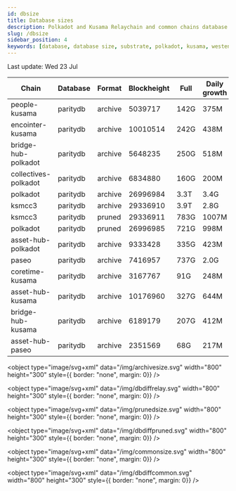 ```yaml
---
id: dbsize
title: Database sizes
description: Polkadot and Kusama Relaychain and common chains database sizes
slug: /dbsize
sidebar_position: 4
keywords: [database, database size, substrate, polkadot, kusama, westend]
---
```



Last update: Wed 23 Jul

| Chain    | Database   | Format | Blockheight | Full         | Daily growth |
| ------------------------| ----------- | -------- | ------- | ---------- | ----- | 
| people-kusama | paritydb | archive | 5039717 | 142G | 375M |
| encointer-kusama | paritydb | archive | 10010514 | 242G | 438M |
| bridge-hub-polkadot | paritydb | archive | 5648235 | 250G | 518M |
| collectives-polkadot | paritydb | archive | 6834880 | 160G | 200M |
| polkadot | paritydb | archive | 26996984 | 3.3T | 3.4G |
| ksmcc3 | paritydb | archive | 29336910 | 3.9T | 2.8G |
| ksmcc3 | paritydb | pruned | 29336911 | 783G | 1007M |
| polkadot | paritydb | pruned | 26996985 | 721G | 998M |
| asset-hub-polkadot | paritydb | archive | 9333428 | 335G | 423M |
| paseo | paritydb | archive | 7416957 | 737G | 2.0G |
| coretime-kusama | paritydb | archive | 3167767 | 91G | 248M |
| asset-hub-kusama | paritydb | archive | 10176960 | 327G | 644M |
| bridge-hub-kusama | paritydb | archive | 6189179 | 207G | 412M |
| asset-hub-paseo | paritydb | archive | 2351569 | 68G | 217M |
<object type="image/svg+xml" data="/img/archivesize.svg" width="800" height="300" style={{ border: "none", margin: 0}} />

<object type="image/svg+xml" data="/img/dbdiffrelay.svg" width="800" height="300" style={{ border: "none", margin: 0}} />

<object type="image/svg+xml" data="/img/prunedsize.svg" width="800" height="300" style={{ border: "none", margin: 0}} />

<object type="image/svg+xml" data="/img/dbdiffpruned.svg" width="800" height="300" style={{ border: "none", margin: 0}} />

<object type="image/svg+xml" data="/img/commonsize.svg" width="800" height="300" style={{ border: "none", margin: 0}} />

<object type="image/svg+xml" data="/img/dbdiffcommon.svg" width="800" height="300" style={{ border: "none", margin: 0}} />
